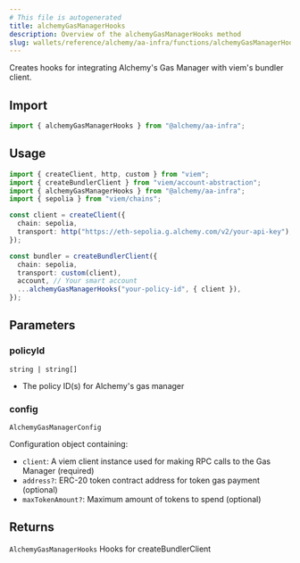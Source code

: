 ```yaml
---
# This file is autogenerated
title: alchemyGasManagerHooks
description: Overview of the alchemyGasManagerHooks method
slug: wallets/reference/alchemy/aa-infra/functions/alchemyGasManagerHooks
---
```


Creates hooks for integrating Alchemy's Gas Manager with viem's bundler client.

## Import

```ts
import { alchemyGasManagerHooks } from "@alchemy/aa-infra";
```

## Usage

```ts
import { createClient, http, custom } from "viem";
import { createBundlerClient } from "viem/account-abstraction";
import { alchemyGasManagerHooks } from "@alchemy/aa-infra";
import { sepolia } from "viem/chains";

const client = createClient({
  chain: sepolia,
  transport: http("https://eth-sepolia.g.alchemy.com/v2/your-api-key"),
});

const bundler = createBundlerClient({
  chain: sepolia,
  transport: custom(client),
  account, // Your smart account
  ...alchemyGasManagerHooks("your-policy-id", { client }),
});
```

## Parameters

### policyId

`string | string[]`

- The policy ID(s) for Alchemy's gas manager

### config

`AlchemyGasManagerConfig`

Configuration object containing:

- `client`: A viem client instance used for making RPC calls to the Gas Manager (required)
- `address?`: ERC-20 token contract address for token gas payment (optional)
- `maxTokenAmount?`: Maximum amount of tokens to spend (optional)

## Returns

`AlchemyGasManagerHooks`
Hooks for createBundlerClient
